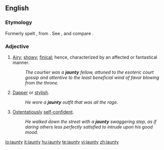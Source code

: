 ==English==

===Etymology===
Formerly spelt {{term|janty}}, from {{F.}} {{term|gentil}}. See {{term|gentle}}, and compare {{term|genty}}.

===Adjective===
{{en-adj|jaunti|er}}

# [[airy|Airy]]; [[showy]]; [[finical]]; hence, characterized by an affected or fantastical manner.
#:''The courtier was a '''jaunty''' fellow, attuned to the esoteric court gossip and attentive to the least beneficial wind of favor blowing from the throne.''
# [[dapper|Dapper]] or [[stylish]].
#:''He wore a '''jaunty''' outfit that was all the rage.''
# [[ostentatious|Ostentatiously]] [[self-confident]].
#:''He walked down the street with a '''jaunty''' swaggering step, as if daring others less perfectly satisfied to intrude upon his good mood.''

[[io:jaunty]]
[[it:jaunty]]
[[hu:jaunty]]
[[te:jaunty]]
[[vi:jaunty]]
[[zh:jaunty]]